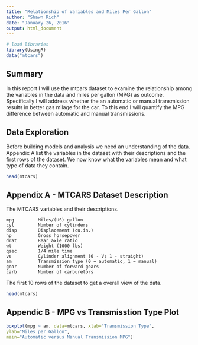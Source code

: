 ```yaml
---
title: "Relationship of Variables and Miles Per Gallon"
author: "Shawn Rich"
date: "January 26, 2016"
output: html_document
---
```


```r
# load libraries
library(UsingR)
data("mtcars")
```

## Summary

In this report I will use the mtcars dataset to examine the relationship among the variables in the data and miles per gallon (MPG) as outcome. Specifically I will address whether the an automatic or manual transmission results in better gas milage for the car. To this end I will quantify the MPG difference between automatic and manual transmissions.

## Data Exploration

Before building models and analysis we need an understanding of the data. Appendix A list the variables in the dataset with their descriptions and the first rows of the dataset. We now know what the variables mean and what type of data they contain.

```r
head(mtcars)
```

## Appendix A - MTCARS Dataset Description

The MTCARS variables and their descriptions.

~~~~~
mpg         Miles/(US) gallon  
cyl         Number of cylinders  
disp        Displacement (cu.in.)  
hp          Gross horsepower  
drat        Rear axle ratio  
wt          Weight (1000 lbs)  
qsec        1/4 mile time  
vs          Cylinder alignment (0 - V; 1 - straight)
am          Transmission type (0 = automatic, 1 = manual)  
gear        Number of forward gears  
carb        Number of carburetors  
~~~~~

The first 10 rows of the dataset to get a overall view of the data.

```r
head(mtcars)
```


## Appendic B - MPG vs Transmisstion Type Plot

```r
boxplot(mpg ~ am, data=mtcars, xlab="Transmission Type",
ylab="Miles per Gallon",
main="Automatic versus Manual Transmission MPG")
```